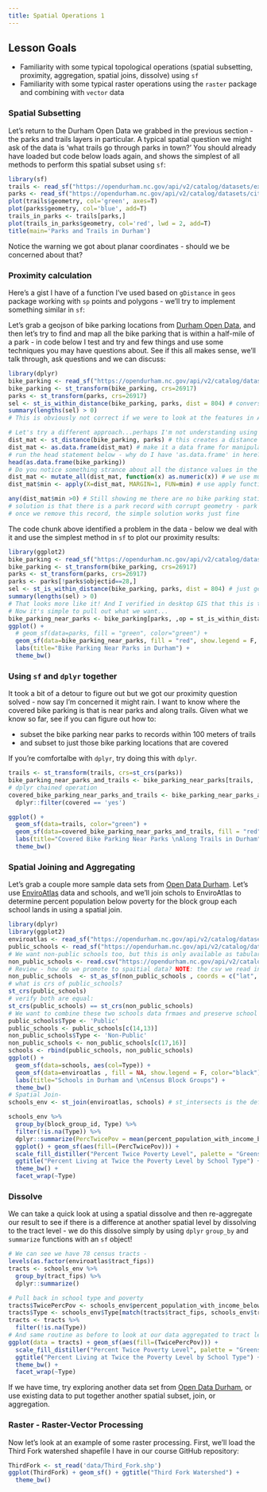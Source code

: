 ```yaml
---
title: Spatial Operations 1
---
```


## Lesson Goals

* Familiarity with some typical topological operations (spatial subsetting, proximity, aggregation, spatial joins, dissolve) using `sf`
* Familiarity with some typical raster operations using the `raster` package and combining with `vector` data

### Spatial Subsetting
Let's return to the Durham Open Data we grabbed in the previous section - the parks and trails layers in particular.  A typical spatial question we might ask of the data is 'what trails go through parks in town?' You should already have loaded but code below loads again, and shows the simplest of all methods to perform this spatial subset using `sf`:
```r
library(sf)
trails <- read_sf("https://opendurham.nc.gov/api/v2/catalog/datasets/existing-trails/exports/geojson")
parks <- read_sf("https://opendurham.nc.gov/api/v2/catalog/datasets/city-parks/exports/geojson")
plot(trails$geometry, col='green', axes=T)
plot(parks$geometry, col='blue', add=T)
trails_in_parks <- trails[parks,]
plot(trails_in_parks$geometry, col='red', lwd = 2, add=T)
title(main='Parks and Trails in Durham')
```

Notice the warning we got about planar coordinates - should we be concerned about that?

### Proximity calculation

Here's a gist I have of a function I've used based on `gDistance` in `geos` package working with `sp` points and polygons - we'll try to implement something similar in `sf`:
<script src="https://gist.github.com/mhweber/d87c3fdf9f71ac4f9e69565086ece74f.js"></script> 

Let's grab a geojson of bike parking locations from [Durham Open Data](https://opendurham.nc.gov/explore/?sort=modified), and then let's try to find and map all the bike parking that is within a half-mile of a park - in code below I test and try and few things and use some techniques you may have questions about. See if this all makes sense, we'll talk through, ask questions and we can discuss:
```r
library(dplyr)
bike_parking <- read_sf("https://opendurham.nc.gov/api/v2/catalog/datasets/durham-bike-parking/exports/geojson")
bike_parking <- st_transform(bike_parking, crs=26917)
parks <- st_transform(parks, crs=26917)
sel <- st_is_within_distance(bike_parking, parks, dist = 804) # conversion of miles to meters - why am I using meters here?
summary(lengths(sel) > 0) 
# This is obviously not correct if we were to look at the features in ArcMap - there are numerous bike parking stations more than a mile from parks - something is wrong here....

# Let's try a different approach...perhaps I'm not understanding using the built in approach above, but here's how I got it to work
dist_mat <- st_distance(bike_parking, parks) # this creates a distance matrix of distances between each bike parking station and each park
dist_mat <- as.data.frame(dist_mat) # make it a data frame for manipulation 
# run the head statement below - why do I have 'as.data.frame' in here?
head(as.data.frame(bike_parking))
# Do you notice something strance about all the distance values in the matrix we produced?
dist_mat <- mutate_all(dist_mat, function(x) as.numeric(x)) # we use mutate_all from dplyr to convert everything in data frame to actual numeric values
dist_mat$min <- apply(X=dist_mat, MARGIN=1, FUN=min) # use apply function to generate new minimum distance column

any(dist_mat$min >0) # Still showing me there are no bike parking stations more than a half-mile from parks, which I know is not true from mapping the data
# solution is that there is a park record with corrupt geometry - park with 'objectid' 28 - it's distance is zero to every bike station!
# once we remove this record, the simple solution works just fine
```

The code chunk above identified a problem in the data - below we deal with it and use the simplest method in `sf` to plot our proximity results:
```r
library(ggplot2)
bike_parking <- read_sf("https://opendurham.nc.gov/api/v2/catalog/datasets/durham-bike-parking/exports/geojson")
bike_parking <- st_transform(bike_parking, crs=26917)
parks <- st_transform(parks, crs=26917)
parks <- parks[!parks$objectid==28,]
sel <- st_is_within_distance(bike_parking, parks, dist = 804) # just generating a distance matrix again to double-check
summary(lengths(sel) > 0) 
# That looks more like it! And I verified in desktop GIS that this is the correct answer
# Now it's simple to pull out what we want...
bike_parking_near_parks <- bike_parking[parks, ,op = st_is_within_distance, dist = 804]
ggplot() + 
  # geom_sf(data=parks, fill = "green", color="green") +
  geom_sf(data=bike_parking_near_parks, fill = "red", show.legend = F, color="red") +
  labs(title="Bike Parking Near Parks in Durham") +
  theme_bw()
```

### Using `sf` and `dplyr` together
It took a bit of a detour to figure out but we got our proximity question solved - now say I'm concerned it might rain.  I want to know where the covered bike parking is that is near parks and along trails.  Given what we know so far, see if you can figure out how to:

* subset the bike parking near parks to records within 100 meters of trails
* and subset to just those bike parking locations that are covered 

If you're comfortalbe with `dplyr`, try doing this with `dplyr`.

```r
trails <- st_transform(trails, crs=st_crs(parks))
bike_parking_near_parks_and_trails <- bike_parking_near_parks[trails, ,op = st_is_within_distance, dist = 100]
# dplyr chained operation
covered_bike_parking_near_parks_and_trails <- bike_parking_near_parks_and_trails %>%
  dplyr::filter(covered == 'yes')

ggplot() + 
  geom_sf(data=trails, color="green") +
  geom_sf(data=covered_bike_parking_near_parks_and_trails, fill = "red", show.legend = F, color="red") +
  labs(title="Covered Bike Parking Near Parks \nAlong Trails in Durham") +
  theme_bw()
```

### Spatial Joining and Aggregating
Let's grab a couple more sample data sets from [Open Data Durham](https://opendurham.nc.gov/explore/?sort=modified). Let's use [EnviroAtlas](https://www.epa.gov/enviroatlas) data and schools, and we'll join schols to EnviroAtlas to determine percent population below poverty for the block group each school lands in using a spatial join.  
```r
library(dplyr)
library(ggplot2)
enviroatlas <- read_sf("https://opendurham.nc.gov/api/v2/catalog/datasets/enviroatlas/exports/geojson")
public_schools <- read_sf("https://opendurham.nc.gov/api/v2/catalog/datasets/public-schools/exports/geojson")
# We want non-public schools too, but this is only available as tabular files, not geojson or shapefile:
non_public_schools <- read.csv("https://opendurham.nc.gov/api/v2/catalog/datasets/non-public-schools-in-durham-county-by-type/exports/csv", sep=';')
# Review - how do we promote to spaitial data? NOTE: the csv we read in they recorded latitude and longitude backwards, we fix below
non_public_schools  <- st_as_sf(non_public_schools , coords = c("lat", "long"), crs = 4326) # The order should be long then lat, but they recorded it wrong!
# what is crs of public_schools?
st_crs(public_schools)
# verify both are equal:
st_crs(public_schools) == st_crs(non_public_schools)
# We want to combine these two schools data frmaes and preserve school type-
public_schools$Type <- 'Public'
public_schools <- public_schools[c(14,13)]
non_public_schools$Type <- 'Non-Public'
non_public_schools <- non_public_schools[c(17,16)]
schools <- rbind(public_schools, non_public_schools)
ggplot() + 
  geom_sf(data=schools, aes(col=Type)) +
  geom_sf(data=enviroatlas , fill = NA, show.legend = F, color="black") +
  labs(title="Schools in Durham and \nCensus Block Groups") +
  theme_bw()
# Spatial Join-
schools_env <- st_join(enviroatlas, schools) # st_intersects is the default

schools_env %>%
  group_by(block_group_id, Type) %>%
  filter(!is.na(Type)) %>%
  dplyr::summarize(PercTwicePov = mean(percent_population_with_income_below_twice_the_poverty_level, na.rm = TRUE)) %>%
  ggplot() + geom_sf(aes(fill=(PercTwicePov))) +
  scale_fill_distiller("Percent Twice Poverty Level", palette = "Greens",  direction = 1) +
  ggtitle("Percent Living at Twice the Poverty Level by School Type") + 
  theme_bw() +
  facet_wrap(~Type)
```


### Dissolve
We can take a quick look at using a spatial dissolve and then re-aggregate our result to see if there is a difference at another spatial level by dissolving to the tract level - we do this dissolve simply by using `dplyr` `group_by` and `summarize` functions with an `sf` object!
```r
# We can see we have 78 census tracts - 
levels(as.factor(enviroatlas$tract_fips))
tracts <- schools_env %>% 
  group_by(tract_fips) %>%
  dplyr::summarize() 

# Pull back in school type and poverty
tracts$TwicePercPov <- schools_env$percent_population_with_income_below_twice_the_poverty_level[match(tracts$tract_fips, schools_env$tract_fips)]
tracts$Type <- schools_env$Type[match(tracts$tract_fips, schools_env$tract_fips)]
tracts <- tracts %>%
  filter(!is.na(Type))
# And same routine as before to look at our data aggregated to tract level
ggplot(data = tracts) + geom_sf(aes(fill=(TwicePercPov))) +
  scale_fill_distiller("Percent Twice Poverty Level", palette = "Greens",  direction = 1) +
  ggtitle("Percent Living at Twice the Poverty Level by School Type") + 
  theme_bw() +
  facet_wrap(~Type)
```

If we have time, try exploring another data set from [Open Data Durham](https://opendurham.nc.gov/explore/?sort=modified), or use existing data to put together another spatial subset, join, or aggregation.

### Raster - Raster-Vector Processing
Now let's look at an example of some raster processing.  First, we'll load the Third Fork watershed shapefile I have in our course GitHub repository:

```r
ThirdFork <- st_read('data/Third_Fork.shp')
ggplot(ThirdFork) + geom_sf() + ggtitle("Third Fork Watershed") +
  theme_bw()
```
